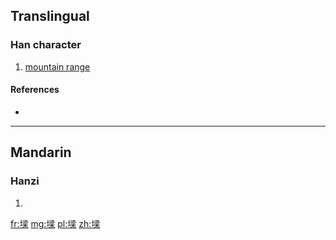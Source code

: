 ==Translingual==

===Han character===
{{Han char|rn=32|rad=土|as=11|sn=14|four=|canj=土水金木 (GECD)|ids=⿰[[土]][[梁]]}}

# [[mountain range]]

====References====
* {{Han ref|kx=0238.191|hdz=10483.020|uh=589A|ud=22682}}

----

==Mandarin==

===Hanzi===
{{cmn-hanzi|pin=[[liáng]] ([[liang2]])|wg=liang<sup>2</sup>}}

# {{defn|lang=cmn|sort=土11}}

[[fr:墚]]
[[mg:墚]]
[[pl:墚]]
[[zh:墚]]